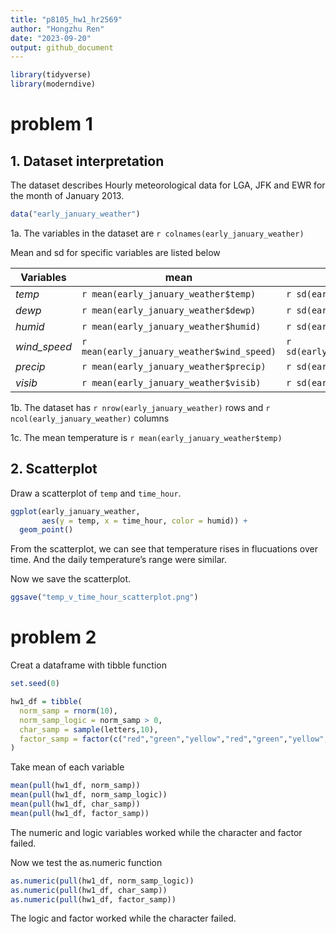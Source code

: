 ```yaml
---
title: "p8105_hw1_hr2569"
author: "Hongzhu Ren"
date: "2023-09-20"
output: github_document
---
```


```r
library(tidyverse)
library(moderndive)
```

# problem 1

## 1. Dataset interpretation

The dataset describes Hourly meteorological data for LGA, JFK and EWR for the month of January 2013.

```r
data("early_january_weather")
```

1a. The variables in the dataset are `r colnames(early_january_weather)`

Mean and sd for specific variables are listed below

Variables | mean | sd
--------- | -------- | ---------
*temp* | `r mean(early_january_weather$temp)` | `r sd(early_january_weather$temp)`
*dewp* | `r mean(early_january_weather$dewp)` | `r sd(early_january_weather$dewp)`
*humid* | `r mean(early_january_weather$humid)` | `r sd(early_january_weather$humid)`
*wind_speed* | `r mean(early_january_weather$wind_speed)` | `r sd(early_january_weather$wind_speed)`
*precip* | `r mean(early_january_weather$precip)` | `r sd(early_january_weather$precip)`
*visib* | `r mean(early_january_weather$visib)` | `r sd(early_january_weather$visib)`

1b. The dataset has `r nrow(early_january_weather)` rows and `r ncol(early_january_weather)` columns

1c. The mean temperature is `r mean(early_january_weather$temp)`

## 2. Scatterplot

Draw a scatterplot of `temp` and `time_hour`.

```r
ggplot(early_january_weather, 
       aes(y = temp, x = time_hour, color = humid)) + 
  geom_point()
```

From the scatterplot, we can see that temperature rises in flucuations over time. And the daily temperature's range were similar.  

Now we save the scatterplot.

```r
ggsave("temp_v_time_hour_scatterplot.png")
```

# problem 2

Creat a dataframe with tibble function

```r
set.seed(0)

hw1_df = tibble(
  norm_samp = rnorm(10),
  norm_samp_logic = norm_samp > 0,
  char_samp = sample(letters,10),
  factor_samp = factor(c("red","green","yellow","red","green","yellow","red","green","yellow","red"), levels=c("red","green","yellow"))
)
```

Take mean of each variable

```r
mean(pull(hw1_df, norm_samp))
mean(pull(hw1_df, norm_samp_logic))
mean(pull(hw1_df, char_samp))
mean(pull(hw1_df, factor_samp))
```

The numeric and logic variables worked while the character and factor failed.

Now we test the as.numeric function

```r
as.numeric(pull(hw1_df, norm_samp_logic))
as.numeric(pull(hw1_df, char_samp))
as.numeric(pull(hw1_df, factor_samp))
```

The logic and factor worked while the character failed.
